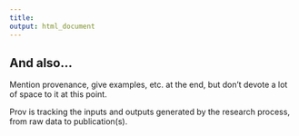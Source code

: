 ```yaml
---
title: 
output: html_document
---
```


## And also...

Mention provenance, give examples, etc. at the end, but don't devote a lot of space to it at this point. 

Prov is tracking the inputs and outputs generated by the research process, from raw data to publication(s).  

